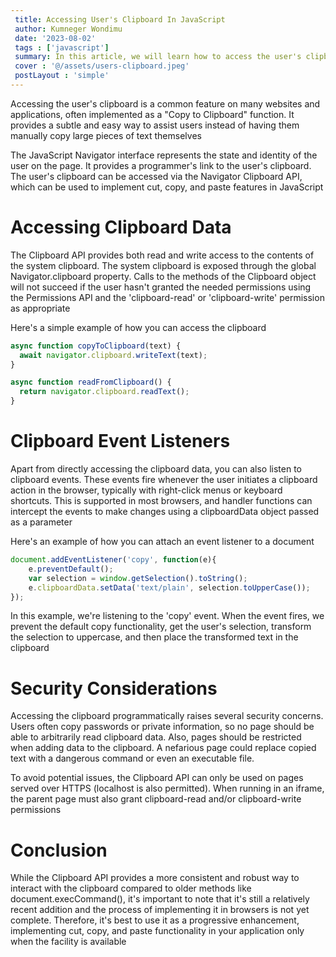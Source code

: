```yaml
---
 title: Accessing User's Clipboard In JavaScript
 author: Kumneger Wondimu
 date: '2023-08-02'
 tags : ['javascript']
 summary: In this article, we will learn how to access the user's clipboard in JavaScript.
 cover : '@/assets/users-clipboard.jpeg'
 postLayout : 'simple'
---
```


Accessing the user's clipboard is a common feature on many websites and applications, often implemented as a "Copy to Clipboard" function. It provides a subtle and easy way to assist users instead of having them manually copy large pieces of text themselves

The JavaScript Navigator interface represents the state and identity of the user on the page. It provides a programmer's link to the user's clipboard. The user's clipboard can be accessed via the Navigator Clipboard API, which can be used to implement cut, copy, and paste features in JavaScript

# Accessing Clipboard Data

The Clipboard API provides both read and write access to the contents of the system clipboard. The system clipboard is exposed through the global Navigator.clipboard property. Calls to the methods of the Clipboard object will not succeed if the user hasn't granted the needed permissions using the Permissions API and the 'clipboard-read' or 'clipboard-write' permission as appropriate

Here's a simple example of how you can access the clipboard

```js
async function copyToClipboard(text) {
  await navigator.clipboard.writeText(text);
}

async function readFromClipboard() {
  return navigator.clipboard.readText();
}


```

# Clipboard Event Listeners

Apart from directly accessing the clipboard data, you can also listen to clipboard events. These events fire whenever the user initiates a clipboard action in the browser, typically with right-click menus or keyboard shortcuts. This is supported in most browsers, and handler functions can intercept the events to make changes using a clipboardData object passed as a parameter

Here's an example of how you can attach an event listener to a document

```js
document.addEventListener('copy', function(e){
    e.preventDefault();
    var selection = window.getSelection().toString();
    e.clipboardData.setData('text/plain', selection.toUpperCase());
});

```

In this example, we're listening to the 'copy' event. When the event fires, we prevent the default copy functionality, get the user's selection, transform the selection to uppercase, and then place the transformed text in the clipboard

# Security Considerations

Accessing the clipboard programmatically raises several security concerns. Users often copy passwords or private information, so no page should be able to arbitrarily read clipboard data. Also, pages should be restricted when adding data to the clipboard. A nefarious page could replace copied text with a dangerous command or even an executable file.

To avoid potential issues, the Clipboard API can only be used on pages served over HTTPS (localhost is also permitted). When running in an iframe, the parent page must also grant clipboard-read and/or clipboard-write permissions

# Conclusion

While the Clipboard API provides a more consistent and robust way to interact with the clipboard compared to older methods like document.execCommand(), it's important to note that it's still a relatively recent addition and the process of implementing it in browsers is not yet complete. Therefore, it's best to use it as a progressive enhancement, implementing cut, copy, and paste functionality in your application only when the facility is available
